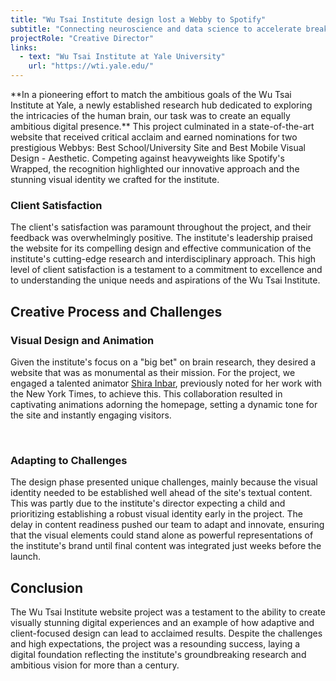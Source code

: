 ```yaml
---
title: "Wu Tsai Institute design lost a Webby to Spotify"
subtitle: "Connecting neuroscience and data science to accelerate breakthroughs in understanding cognition."
projectRole: "Creative Director"
links:
  - text: "Wu Tsai Institute at Yale University"
    url: "https://wti.yale.edu/"
---
```


<p className="lead">**In a pioneering effort to match the ambitious goals of the Wu Tsai Institute at Yale, a newly established research hub dedicated to exploring the intricacies of the human brain, our task was to create an equally ambitious digital presence.** This project culminated in a state-of-the-art website that received critical acclaim and earned nominations for two prestigious Webbys: Best School/University Site and Best Mobile Visual Design - Aesthetic. Competing against heavyweights like Spotify's Wrapped, the recognition highlighted our innovative approach and the stunning visual identity we crafted for the institute.</p>

### Client Satisfaction

The client's satisfaction was paramount throughout the project, and their feedback was overwhelmingly positive. The institute's leadership praised the website for its compelling design and effective communication of the institute's cutting-edge research and interdisciplinary approach. This high level of client satisfaction is a testament to a commitment to excellence and to understanding the unique needs and aspirations of the Wu Tsai Institute.

## Creative Process and Challenges

### Visual Design and Animation

Given the institute's focus on a "big bet" on brain research, they desired a website that was as monumental as their mission. For the project, we engaged a talented animator [Shira Inbar](https://shira-inbar.com/), previously noted for her work with the New York Times, to achieve this. This collaboration resulted in captivating animations adorning the homepage, setting a dynamic tone for the site and instantly engaging visitors.

<YouTubeEmbed embedId="vUGi-sQBjI4"/>
<br/>
<YouTubeEmbed embedId="WwmYTUG2jDM"/>

### Adapting to Challenges

The design phase presented unique challenges, mainly because the visual identity needed to be established well ahead of the site's textual content. This was partly due to the institute's director expecting a child and prioritizing establishing a robust visual identity early in the project. The delay in content readiness pushed our team to adapt and innovate, ensuring that the visual elements could stand alone as powerful representations of the institute's brand until final content was integrated just weeks before the launch.

<ScreenShot src={wtiProfile} title="Wu Tsai Institute profile exploration" />
<ScreenShot src={wtiPrograms} title="Wu Tsai Institute programs exploration" />

## Conclusion

The Wu Tsai Institute website project was a testament to the ability to create visually stunning digital experiences and an example of how adaptive and client-focused design can lead to acclaimed results. Despite the challenges and high expectations, the project was a resounding success, laying a digital foundation reflecting the institute's groundbreaking research and ambitious vision for more than a century.
